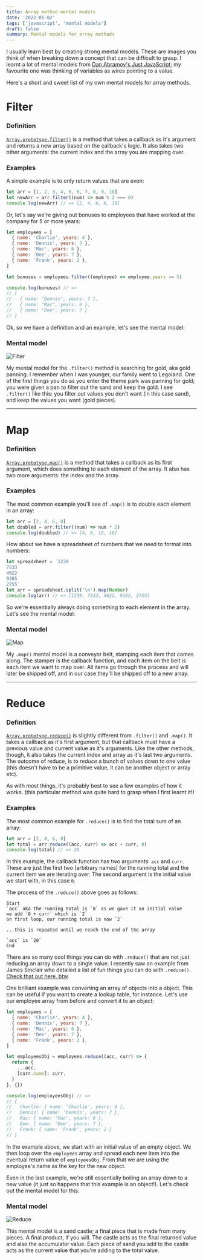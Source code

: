 ```yaml
---
title: Array method mental models
date: '2022-01-02'
tags: ['javascript', 'mental models']
draft: false
summary: Mental models for array methods
---
```


I usually learn best by creating strong mental models. These are images you think of when breaking down a concept that can be difficult to grasp. I learnt a lot of mental models from [Dan Abramov's Just JavaScript](https://justjavascript.com/); my favourite one was thinking of variables as wires pointing to a value.

Here's a short and sweet list of my own mental models for array methods.

# Filter

### Definition

[`Array.prototype.filter()`](https://developer.mozilla.org/en-US/docs/Web/JavaScript/Reference/Global_Objects/Array/filter) is a method that takes a callback as it's argument and returns a new array based on the callback's logic. It also takes two other arguments: the current index and the array you are mapping over.

### Examples

A simple example is to only return values that are even:

```jsx
let arr = [1, 2, 3, 4, 5, 6, 7, 8, 9, 10]
let newArr = arr.filter((num) => num % 2 === 0)
console.log(newArr) // => [2, 4, 6, 8, 10]
```

Or, let's say we're giving out bonuses to employees that have worked at the company for 5 or more years:

```jsx
let employees = [
  { name: 'Charlie', years: 4 },
  { name: 'Dennis', years: 7 },
  { name: 'Mac', years: 6 },
  { name: 'Dee', years: 7 },
  { name: 'Frank', years: 2 },
]

let bonuses = employees.filter((employee) => employee.years >= 5)

console.log(bonuses) // =>
// [
//   { name: "Dennis", years: 7 },
//   { name: "Mac", years: 6 },
//   { name: "Dee", years: 7 }
// ]
```

Ok, so we have a definition and an example, let's see the mental model:

### Mental model

![Filter](/static/images/filter.png)

My mental model for the `.filter()` method is searching for gold, aka gold panning. I remember when I was younger, our family went to Legoland. One of the first things you do as you enter the theme park was panning for gold; you were given a pan to filter out the sand and keep the gold. I see `.filter()` like this: you filter _out_ values you don't want (in
this case sand), and keep the values you want (gold pieces).

---

# Map

### Definition

[`Array.prototype.map()`](https://developer.mozilla.org/en-US/docs/Web/JavaScript/Reference/Global_Objects/Array/map) is a method that takes a callback as its first argument, which does something to each element of the array. It also has two more arguments: the index and the array.

### Examples

The most common example you'll see of `.map()` is to double each element in an array:

```jsx
let arr = [2, 4, 6, 8]
let doubled = arr.filter((num) => num * 2)
console.log(doubled) // => [4, 8, 12, 16]
```

How about we have a spreadsheet of numbers that we need to format into numbers:

```jsx
let spreadsheet = `1239
7533
4622
9385
2755`
let arr = spreadsheet.split('\n').map(Number)
console.log(arr) // => [1239, 7533, 4622, 9385, 2755]
```

So we're essentially always doing something to each element in the array. Let's see the mental model:

### Mental model

![Map](/static/images/map.png)

My `.map()` mental model is a conveyor belt, stamping each item that comes along. The stamper is the callback function, and each item on the belt is each item we want to map over. All items go through the process and will later be shipped off, and in our case they'll be shipped off to a new array.

---

# Reduce

### Definition

[`Array.prototype.reduce()`](https://developer.mozilla.org/en-US/docs/Web/JavaScript/Reference/Global_Objects/Array/Reduce) is slightly different from `.filter()` and `.map()`. It takes a callback as it's first argument, but that callback must have a previous value and current value as it's arguments. Like the other methods, though, it also takes the current index and array as it's last two arguments. The outcome of reduce, is to _reduce_ a bunch of values down to one value (this doesn't have to be a primitive value, it can be another object or array etc).

As with most things, it's probably best to see a few examples of how it works. (this particular method was quite hard to grasp when I first learnt it!)

### Examples

The most common example for `.reduce()` is to find the total sum of an array:

```jsx
let arr = [2, 4, 6, 8]
let total = arr.reduce((acc, curr) => acc + curr, 0)
console.log(total) // => 20
```

In this example, the callback function has two arguments: `acc` and `curr`. These are just the first two (arbitrary names) for the running total and the current item we are iterating over. The second argument is the initial value we start with, in this case `0`.

The process of the `.reduce()` above goes as follows:

```
Start
`acc` aka the running total is `0` as we gave it an initial value
we add `0 + curr` which is `2`
on first loop, our running total is now `2`

...this is repeated until we reach the end of the array

`acc` is `20`
End
```

There are so many cool things you can do with `.reduce()` that are not just reducing an array down to a single value. I recently saw an example from James Sinclair who detailed a list of fun things you can do with `.reduce()`. [Check that out here, btw](https://jrsinclair.com/articles/2019/functional-js-do-more-with-reduce/).

One brilliant example was converting an array of objects into a object. This can be useful if you want to create a lookup table, for instance. Let's use our employee array from before and convert it to an object:

```jsx
let employees = [
  { name: 'Charlie', years: 4 },
  { name: 'Dennis', years: 7 },
  { name: 'Mac', years: 6 },
  { name: 'Dee', years: 7 },
  { name: 'Frank', years: 2 },
]

let employeesObj = employees.reduce((acc, curr) => {
  return {
    ...acc,
    [curr.name]: curr,
  }
}, {})

console.log(employeesObj) // =>
// {
//   Charlie: { name: 'Charlie', years: 4 },
//   Dennis: { name: 'Dennis', years: 7 },
//   Mac: { name: 'Mac', years: 6 },
//   Dee: { name: 'Dee', years: 7 },
//   Frank: { name: 'Frank', years: 2 }
// }
```

In the example above, we start with an initial value of an empty object. We then loop over the `employees` array and spread each new item into the eventual return value of `employeesObj`. From that we are using the employee's name as the key for the new object.

Even in the last example, we're still essentially boiling an array down to a new value (it just so happens that this example is an object!). Let's check out the mental model for this:

### Mental model

![Reduce](/static/images/reduce.png)

This mental model is a sand castle; a final piece that is made from many pieces. A final product, if you will. The castle acts as the final returned value and also the accumulator value. Each piece of sand you add to the castle acts as the current value that you're adding to the total value.
